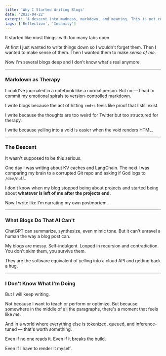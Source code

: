 ```yaml
---
title: 'Why I Started Writing Blogs'
date: '2023-04-22'
excerpt: 'A descent into madness, markdown, and meaning. This is not content. This is coping.'
tags: ['Reflection', 'Insanity']
---
```


It started like most things: with too many tabs open.

At first I just wanted to write things down so I wouldn't forget them. Then I wanted to make sense of them. Then I wanted them to make *sense of me*.

Now I'm several blogs deep and I don't know what's real anymore.

---

### Markdown as Therapy

I could've journaled in a notebook like a normal person. But no — I had to commit my emotional spirals to version-controlled markdown.

I write blogs because the act of hitting `cmd+s` feels like proof that I still exist.

I write because the thoughts are too weird for Twitter but too structured for therapy.

I write because yelling into a void is easier when the void renders HTML.

---

### The Descent

It wasn't supposed to be this serious.

One day I was writing about KV caches and LangChain. The next I was comparing my brain to a corrupted Git repo and asking if God logs to `/dev/null`.

I don't know when my blog stopped being about projects and started being about **whatever is left of me after the projects end.**

Now I write like I'm narrating my own postmortem.

---

### What Blogs Do That AI Can't

ChatGPT can summarize, synthesize, even mimic tone. But it can't unravel a human the way a blog post can.

My blogs are messy. Self-indulgent. Looped in recursion and contradiction. You don't skim them, you survive them.

They are the software equivalent of yelling into a cloud API and getting back a hug.

---

### I Don't Know What I'm Doing

But I will keep writing.

Not because I want to teach or perform or optimize. But because somewhere in the middle of all the paragraphs, there's a moment that feels like *me*.

And in a world where everything else is tokenized, queued, and inference-tuned — that's worth something.

Even if no one reads it.
Even if it breaks the build.

Even if I have to render it myself.

